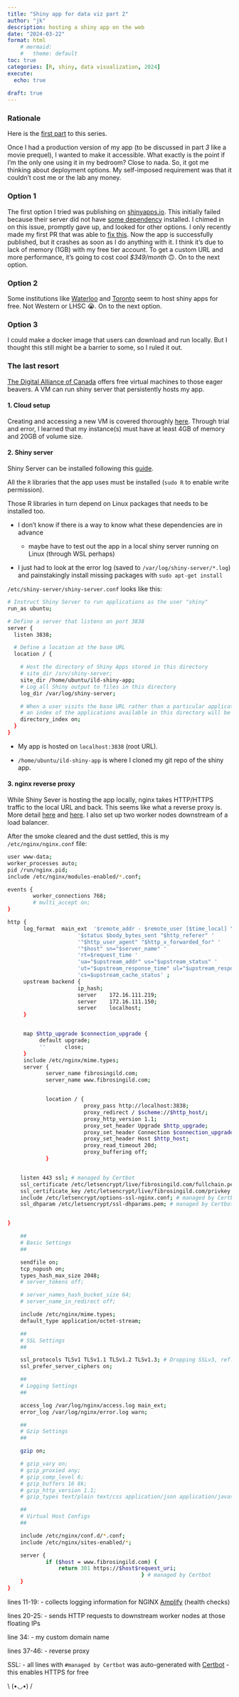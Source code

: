 ---
title: "Shiny app for data viz part 2"
author: "jk"
description: hosting a shiny app on the web
date: "2024-03-22"
format: html 
    # mermaid:
    #   theme: default
toc: true
categories: [R, shiny, data visualization, 2024]
execute:
  echo: true
  
draft: true
---

### Rationale

Here is the [first part](./../240115-shiny-pt1/index.qmd) to this series.

Once I had a production version of my app (to be discussed in part *3* like a movie prequel), I wanted to make it accessible. What exactly is the point if I'm the only one using it in my bedroom? Close to nada. So, it got me thinking about deployment options. My self-imposed requirement was that it couldn't cost me or the lab any money.

### Option 1

The first option I tried was publishing on [shinyapps.io](https://www.shinyapps.io). This initially failed because their server did not have [some dependency](https://github.com/rstudio/shinyapps-package-dependencies/issues/358) installed. I chimed in on this issue, promptly gave up, and looked for other options. I only recently made my first PR that was able to [fix this](https://github.com/rstudio/shinyapps-package-dependencies/pull/377). Now the app is successfully published, but it crashes as soon as I do anything with it. I think it's due to lack of memory (1GB) with my free tier account. To get a custom URL and more performance, it's going to cost cool *\$349/month* 🙃. On to the next option.

### Option 2

Some institutions like [Waterloo](https://uwaterloo.ca/math-faculty-computing-facility/services/r-shiny-server) and [Toronto](https://cran.utstat.utoronto.ca) seem to host shiny apps for free. Not Western or LHSC 😭. On to the next option.

### Option 3

I could make a docker image that users can download and run locally. But I thought this still might be a barrier to some, so I ruled it out.

### The last resort

[The Digital Alliance of Canada](https://alliancecan.ca/en/services/advanced-research-computing/national-services/cloud) offers free virtual machines to those eager beavers. A VM can run shiny server that persistently hosts my app.

#### 1. Cloud setup

Creating and accessing a new VM is covered thoroughly [here](https://www.youtube.com/watch?v=JFFlkPrGFbM). Through trial and error, I learned that my instance(s) must have at least 4GB of memory and 20GB of volume size.

#### 2. Shiny server

Shiny Server can be installed following this [guide](https://posit.co/download/shiny-server/).

::: callout-important
All the `R` libraries that the app uses must be installed (`sudo R` to enable write permission).

Those R libraries in turn depend on Linux packages that needs to be installed too.

-   I don't know if there is a way to know what these dependencies are in advance

    -   maybe have to test out the app in a local shiny server running on Linux (through WSL perhaps)

-   I just had to look at the error log (saved to `/var/log/shiny-server/*.log`) and painstakingly install missing packages with `sudo apt-get install`
:::

`/etc/shiny-server/shiny-server.conf` looks like this:

``` {.bash code-line-numbers="true"}
# Instruct Shiny Server to run applications as the user "shiny"
run_as ubuntu;

# Define a server that listens on port 3838
server {
  listen 3838;

  # Define a location at the base URL
  location / {

    # Host the directory of Shiny Apps stored in this directory
    # site_dir /srv/shiny-server;
    site_dir /home/ubuntu/ild-shiny-app;
    # Log all Shiny output to files in this directory
    log_dir /var/log/shiny-server;

    # When a user visits the base URL rather than a particular application,
    # an index of the applications available in this directory will be shown.
    directory_index on;
  }
}
```

-   My app is hosted on `localhost:3838` (root URL).

-   `/home/ubuntu/ild-shiny-app` is where I cloned my git repo of the shiny app.

#### 3. nginx reverse proxy

While Shiny Sever is hosting the app locally, nginx takes HTTP/HTTPS traffic to the local URL and back. This seems like what a reverse proxy is. More detail [here](https://support.posit.co/hc/en-us/articles/213733868-Running-Shiny-Server-with-a-Proxy) and [here](https://weihanglo.tw/debian-R-setup/doc/other_nginx.html). I also set up two worker nodes downstream of a load balancer.

After the smoke cleared and the dust settled, this is my `/etc/nginx/nginx.conf` file:

``` {.bash code-line-numbers="true"}
user www-data;
worker_processes auto;
pid /run/nginx.pid;
include /etc/nginx/modules-enabled/*.conf;

events {
        worker_connections 768;
        # multi_accept on;
}

http {
     log_format  main_ext  '$remote_addr - $remote_user [$time_local] "$request" '
                      '$status $body_bytes_sent "$http_referer" '
                      '"$http_user_agent" "$http_x_forwarded_for" '
                      '"$host" sn="$server_name" '
                      'rt=$request_time '
                      'ua="$upstream_addr" us="$upstream_status" '
                      'ut="$upstream_response_time" ul="$upstream_response_length" '
                      'cs=$upstream_cache_status' ;
     upstream backend {
                      ip_hash;
                      server    172.16.111.219;
                      server    172.16.111.150;
                      server    localhost;
     }


     map $http_upgrade $connection_upgrade {
          default upgrade;
          ''      close;
     }
     include /etc/nginx/mime.types;
     server {
            server_name fibrosingild.com;
            server_name www.fibrosingild.com;


            location / {
                        proxy_pass http://localhost:3838;
                        proxy_redirect / $scheme://$http_host/;
                        proxy_http_version 1.1;
                        proxy_set_header Upgrade $http_upgrade;
                        proxy_set_header Connection $connection_upgrade;
                        proxy_set_header Host $http_host;
                        proxy_read_timeout 20d;
                        proxy_buffering off;
            }


    listen 443 ssl; # managed by Certbot
    ssl_certificate /etc/letsencrypt/live/fibrosingild.com/fullchain.pem; # managed by Certbot
    ssl_certificate_key /etc/letsencrypt/live/fibrosingild.com/privkey.pem; # managed by Certbot
    include /etc/letsencrypt/options-ssl-nginx.conf; # managed by Certbot
    ssl_dhparam /etc/letsencrypt/ssl-dhparams.pem; # managed by Certbot


}

    ##
    # Basic Settings
    ##

    sendfile on;
    tcp_nopush on;
    types_hash_max_size 2048;
    # server_tokens off;

    # server_names_hash_bucket_size 64;
    # server_name_in_redirect off;

    include /etc/nginx/mime.types;
    default_type application/octet-stream;

    ##
    # SSL Settings
    ##

    ssl_protocols TLSv1 TLSv1.1 TLSv1.2 TLSv1.3; # Dropping SSLv3, ref: POODLE
    ssl_prefer_server_ciphers on;

    ##
    # Logging Settings
    ##

    access_log /var/log/nginx/access.log main_ext;
    error_log /var/log/nginx/error.log warn;

    ##
    # Gzip Settings
    ##

    gzip on;

    # gzip_vary on;
    # gzip_proxied any;
    # gzip_comp_level 6;
    # gzip_buffers 16 8k;
    # gzip_http_version 1.1;
    # gzip_types text/plain text/css application/json application/javascript text/xml application/xml application/xml+rss text/javascript;

    ##
    # Virtual Host Configs
    ##

    include /etc/nginx/conf.d/*.conf;
    include /etc/nginx/sites-enabled/*;

    server {
            if ($host = www.fibrosingild.com) {
                return 301 https://$host$request_uri;
                                          } # managed by Certbot
    }
}

```

lines 11-19: - collects logging information for NGINX [Amplify](https://docs.nginx.com/nginx-amplify/) (health checks)

lines 20-25: - sends HTTP requests to downstream worker nodes at those floating IPs

line 34: - my custom domain name

lines 37-46: - reverse proxy

SSL: - all lines with `#managed by Certbot` was auto-generated with [Certbot](https://certbot.eff.org/) - this enables HTTPS for free

::: center
\\ (•◡•) /
:::
